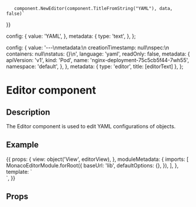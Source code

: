 
       component.NewEditor(component.TitleFromString("YAML"), data, false)`
}}

  config: {
    value: 'YAML',
  },
  metadata: {
    type: 'text',
  },
};

  config: {
    value:
      '---\nmetadata:\n  creationTimestamp: null\nspec:\n  containers: null\nstatus: {}\n',
    language: 'yaml',
    readOnly: false,
    metadata: {
      apiVersion: 'v1',
      kind: 'Pod',
      name: 'nginx-deployment-75c5cb5f44-7wh55',
      namespace: 'default',
    },
  },
  metadata: {
    type: 'editor',
    title: [editorText]
  },
};

<h1>Editor component</h1>
<h2>Description</h2>

<p>
    The Editor component is used to edit YAML configurations of objects.
</p>
<h2>Example</h2>

<Meta title="Components/Editor" component={EditorComponent} />

<Preview withToolbar>
  <Story name="Editor component" parameters={{ docs: editorDocs }} height="500px">
  {{
    props: {
      view: object('View', editorView),
    },
    moduleMetadata: {
      imports: [
        MonacoEditorModule.forRoot({
          baseUrl: 'lib',
          defaultOptions: {},
        }),
      ],
    },
    template: `
      <div class="main-container">
          <div class="content-container">
              <div class="content-area">
                  <app-view-editor [view]="view"></app-view-editor>
              </div>
          </div>
      </div>
      `,
  }}
  </Story>
</Preview>

<h2>Props</h2>
<Props of={EditorComponent} />
